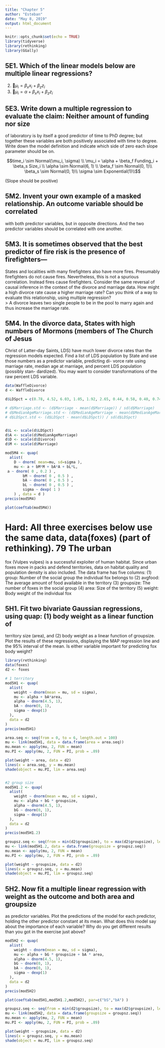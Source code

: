 ```yaml
---
title: "Chapter 5"
author: "Esteban"
date: "May 8, 2019"
output: html_document
---
```


```r
knitr::opts_chunk$set(echo = TRUE)
library(tidyverse)
library(rethinking)
library(GGally)
```

## 5E1. Which of the linear models below are multiple linear regressions?  
<!-- (1) $\mu_i = \alpha + \beta x_i$   -->
(2) $\mu_i = \beta_x x_i + \beta_z z_i$  
<!-- (3) $\mu_i = \alpha + \beta(x_i - z_i)$   -->
(4) $\mu_i = \alpha + \beta_x x_i + \beta_z z_i$  

## 5E3. Write down a multiple regression to evaluate the claim: Neither amount of funding nor size
of laboratory is by itself a good predictor of time to PhD degree; but together these variables are both
positively associated with time to degree. Write down the model definition and indicate which side of
zero each slope parameter should be on.  

$$time_i \sim Normal(\mu_i, \sigma) \\
\mu_i = \alpha + \beta_f Funding_i + \beta_s Size_i \\
\alpha \sim Normal(6, 1) \\
\beta_f \sim Normal(0, 1)\\
\beta_s \sim Normal(0, 1)\\
\sigma \sim Exponential(1)\\$$

(Slope should be positive)

## 5M2. Invent your own example of a masked relationship. An outcome variable should be correlated
with both predictor variables, but in opposite directions. And the two predictor variables should be
correlated with one another. 




## 5M3. It is sometimes observed that the best predictor of fire risk is the presence of firefighters—
States and localities with many firefighters also have more fires. Presumably firefighters do not cause
fires. Nevertheless, this is not a spurious correlation. Instead fires cause firefighters. Consider the
same reversal of causal inference in the context of the divorce and marriage data. How might a high
divorce rate cause a higher marriage rate? Can you think of a way to evaluate this relationship, using
multiple regression?  
> A divorce leaves two single people to be in the pool to marry again and thus increase the marriage rate. 




## 5M4. In the divorce data, States with high numbers of Mormons (members of The Church of Jesus
Christ of Latter-day Saints, LDS) have much lower divorce rates than the regression models expected.
Find a list of LDS population by State and use those numbers as a predictor variable, predicting di-
vorce rate using marriage rate, median age at marriage, and percent LDS population (possibly stan-
dardized). You may want to consider transformations of the raw percent LDS variable.  
```r
data(WaffleDivorce)
d <- WaffleDivorce

d$LDSpct = c(0.78, 4.52, 6.03, 1.05, 1.92, 2.65, 0.44, 0.58, 0.40, 0.74, 0.82, 5.26, 26.02, 0.45, 0.68, 0.90, 1.31, 0.80, 0.64, 0.82, 0.73, 0.40, 0.45, 0.59, 0.72, 1.17, 4.74, 1.30, 0.65, 0.38, 3.31, 0.42, 0.85, 1.50, 0.53, 1.22, 3.66, 0.41, 0.39, 0.80, 1.21, 0.77, 1.25, 66.74, 0.74, 1.13, 3.84, 0.94, 0.46, 11.67)

# d$Marriage.std <- (d$Marriage - mean(d$Marriage)) / sd(d$Marriage)
# d$MedianAgeMarriage.std <- (d$MedianAgeMarriage - mean(d$MedianAgeMarriage)) / sd(d$MedianAgeMarriage)
# d$LDSpct.std <- (d$LDSpct - mean(d$LDSpct)) / sd(d$LDSpct)


d$L <- scale(d$LDSpct)
d$A <- scale(d$MedianAgeMarriage)
d$D <- scale(d$Divorce)
d$M <- scale(d$Marriage)

mod5M4 <- quap(
  alist(
    D ~ dnorm( mean=mu, sd=sigma ),
    mu <- a + bM*M + bA*A + bL*L,
 a ~ dnorm( 0 , 0.2 ) ,
        bM ~ dnorm( 0 , 0.5 ) ,
        bA ~ dnorm( 0 , 0.5 ) ,
        bL ~ dnorm( 0 , 0.5 ) ,
        sigma ~ dexp( 1 )
    ) , data = d )
precis(mod5M4)

plot(coeftab(mod5M4))
```



# Hard:  All three exercises below use the same data, data(foxes) (part of rethinking). 79 The urban
fox (Vulpes vulpes) is a successful exploiter of human habitat. Since urban foxes move in packs and
defend territories, data on habitat quality and population density is also included. The data frame has
five columns:
(1) group: Number of the social group the individual fox belongs to
(2) avgfood: The average amount of food available in the territory
(3) groupsize: The number of foxes in the social group
(4) area: Size of the territory
(5) weight: Body weight of the individual fox

## 5H1. Fit two bivariate Gaussian regressions, using quap: (1) body weight as a linear function of
territory size (area), and (2) body weight as a linear function of groupsize. Plot the results of these
regressions, displaying the MAP regression line and the 95% interval of the mean. Is either variable
important for predicting fox body weight?  
```r
library(rethinking)
data(foxes)
d2 <- foxes

# 1 territory
mod5H1 <- quap(
  alist(
    weight ~ dnorm(mean = mu, sd = sigma),
    mu <- alpha + bA*area,
    alpha ~ dnorm(4.5, 1),
    bA ~ dnorm(0, 1),
    sigma ~ dexp(1)
  ),
  data = d2
)
precis(mod5H1)

area.seq <- seq(from = 0, to = 6, length.out = 100)
mu <- link(mod5H1, data = data.frame(area = area.seq))
mu.mean <- apply(mu, 2, FUN = mean)
mu.PI <- apply(mu, 2, FUN = PI, prob = .89)

plot(weight ~ area, data = d2)
lines(x = area.seq, y = mu.mean)
shade(object = mu.PI, lim = area.seq)


#2 group size
mod5H1.2 <- quap(
  alist(
    weight ~ dnorm(mean = mu, sd = sigma),
    mu <- alpha + bG * groupsize,
    alpha ~ dnorm(4.5, 1),
    bG ~ dnorm(0, 1),
    sigma ~ dexp(1)
  ),
  data = d2
)
precis(mod5H1.2)

groupsz.seq <- seq(from = min(d2$groupsize), to = max(d2$groupsize), length.out = 100)
mu <- link(mod5H1.2, data = data.frame(groupsize = groupsz.seq))
mu.mean <- apply(mu, 2, FUN = mean)
mu.PI <- apply(mu, 2, FUN = PI, prob = .89)

plot(weight ~ groupsize, data = d2)
lines(x = groupsz.seq, y = mu.mean)
shade(object = mu.PI, lim = groupsz.seq)


```


## 5H2. Now fit a multiple linear regression with weight as the outcome and both area and groupsize
as predictor variables. Plot the predictions of the model for each predictor, holding the other predictor
constant at its mean. What does this model say about the importance of each variable? Why do you
get different results than you got in the exercise just above?  

```r
mod5H2 <- quap(
  alist(
    weight ~ dnorm(mean = mu, sd = sigma),
    mu <- alpha + bG * groupsize + bA * area,
    alpha ~ dnorm(4.5, 1),
    bG ~ dnorm(0, 1),
    bA ~ dnorm(0, 1),
    sigma ~ dexp(1)
  ),
  data = d2
)
precis(mod5H2)

plot(coeftab(mod5H1,mod5H1.2,mod5H2), par=c("bS","bA") )

groupsz.seq <- seq(from = min(d2$groupsize), to = max(d2$groupsize), length.out = 100)
mu <- link(mod5H2, data = data.frame(groupsize = groupsz.seq))
mu.mean <- apply(mu, 2, FUN = mean)
mu.PI <- apply(mu, 2, FUN = PI, prob = .89)

plot(weight ~ groupsize, data = d2)
lines(x = groupsz.seq, y = mu.mean)
shade(object = mu.PI, lim = groupsz.seq)
```

